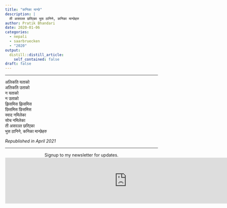 ```yaml
---
title: "कनिका मान्छे"
description: |
  ती असरल्ल छरिएका भुस ठानिने, कनिका मान्छेहरु
author: Pratik Bhandari
date: 2020-01-06
categories:
  - nepali
  - saarbruecken
  - "2020"
output:
  distill::distill_article:
    self_contained: false
draft: false
---
```


<!-- Oh, so some links brought you here. Cool.\ -->

***

अलिकति यताको
\
अलिकति उताको
\
न यताको
\
न उताको
\
झिसमिस झिसमिस
\
छिसमिस छिसमिस
\
स्वाद नमिलेका
\
सोच नमिलेका
\
ती असरल्ल छरिएका
\
भुस ठानिने, कनिका मान्छेहरु

_Republished in April 2021_

***

<div
<b style="text-align:center;">Signup to my newsletter for updates.</b>
</div>

<iframe
src="https://drpratik.substack.com/embed" width="800" height="150" style="border:1px solid #EEE; background:white;" frameborder="0" scrolling="no">
</iframe>
 